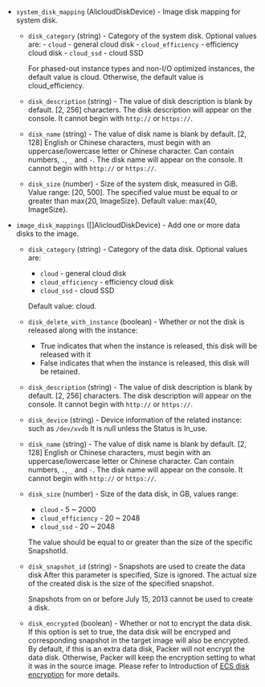 <!-- Code generated from the comments of the AlicloudDiskDevices struct in builder/alicloud/ecs/image_config.go; DO NOT EDIT MANUALLY -->

- `system_disk_mapping` (AlicloudDiskDevice) - Image disk mapping for system
  disk.
  -   `disk_category` (string) - Category of the system disk. Optional values
      are:
          -   `cloud` - general cloud disk
          -   `cloud_efficiency` - efficiency cloud disk
          -   `cloud_ssd` - cloud SSD
  
       For phased-out instance types and non-I/O optimized instances, the
       default value is cloud. Otherwise, the default value is
       cloud\_efficiency.
  
  -   `disk_description` (string) - The value of disk description is blank by
      default. \[2, 256\] characters. The disk description will appear on the
      console. It cannot begin with `http://` or `https://`.
  
  -   `disk_name` (string) - The value of disk name is blank by default. \[2,
      128\] English or Chinese characters, must begin with an
      uppercase/lowercase letter or Chinese character. Can contain numbers,
      `.`, `_` and `-`. The disk name will appear on the console. It cannot
      begin with `http://` or `https://`.
  
  -   `disk_size` (number) - Size of the system disk, measured in GiB. Value
      range: \[20, 500\]. The specified value must be equal to or greater
      than max{20, ImageSize}. Default value: max{40, ImageSize}.

- `image_disk_mappings` ([]AlicloudDiskDevice) - Add one or more data
  disks to the image.
  
  -   `disk_category` (string) - Category of the data disk. Optional values
      are:
      -   `cloud` - general cloud disk
      -   `cloud_efficiency` - efficiency cloud disk
      -   `cloud_ssd` - cloud SSD
  
      Default value: cloud.
  
  -   `disk_delete_with_instance` (boolean) - Whether or not the disk is
      released along with the instance:
      -   True indicates that when the instance is released, this disk will
          be released with it
      -   False indicates that when the instance is released, this disk will
          be retained.
  -   `disk_description` (string) - The value of disk description is blank by
      default. \[2, 256\] characters. The disk description will appear on the
      console. It cannot begin with `http://` or `https://`.
  
  -   `disk_device` (string) - Device information of the related instance:
      such as `/dev/xvdb` It is null unless the Status is In\_use.
  
  -   `disk_name` (string) - The value of disk name is blank by default. \[2,
      128\] English or Chinese characters, must begin with an
      uppercase/lowercase letter or Chinese character. Can contain numbers,
      `.`, `_` and `-`. The disk name will appear on the console. It cannot
      begin with `http://` or `https://`.
  
  -   `disk_size` (number) - Size of the data disk, in GB, values range:
      -   `cloud` - 5 \~ 2000
      -   `cloud_efficiency` - 20 \~ 2048
      -   `cloud_ssd` - 20 \~ 2048
  
      The value should be equal to or greater than the size of the specific
      SnapshotId.
  
  -   `disk_snapshot_id` (string) - Snapshots are used to create the data
      disk After this parameter is specified, Size is ignored. The actual
      size of the created disk is the size of the specified snapshot.
  
      Snapshots from on or before July 15, 2013 cannot be used to create a
      disk.
  
  -   `disk_encrypted` (boolean) - Whether or not to encrypt the data disk.
      If this option is set to true, the data disk will be encryped and corresponding snapshot in the target image will also be encrypted. By
      default, if this is an extra data disk, Packer will not encrypt the
      data disk. Otherwise, Packer will keep the encryption setting to what
      it was in the source image. Please refer to Introduction of [ECS disk encryption](https://www.alibabacloud.com/help/doc-detail/59643.htm)
      for more details.
